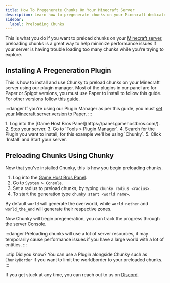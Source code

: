 ```yaml
---
title: How To Pregenerate Chunks On Your Minecraft Server
description: Learn how to pregenerate chunks on your Minecraft dedicated Server
sidebar:
  label: Preloading Chunks
---
```


This is what you do if you want to preload chunks on your [Minecraft server](https://www.gamehostbros.com/minecraft-server-hosting/), preloading chunks is a great way to help minimize performance issues if your server is having trouble loading too many chunks while you're trying to explore.

## Installing A Pregeneration Plugin

This is how to install and use Chunky to preload chunks on your Minecraft server using our plugin manager. Most of the plugins in our panel are for Paper or Spigot versions, you must use Paper to install to follow this guide. For other versions follow [this guide](/games/minecraft/installing-plugins/#manually-installing-most-plugins).

:::danger
If you're using our Plugin Manager as per this guide, you must [set your Minecraft server version](/games/minecraft/changing-versions/) to Paper.
:::

<Steps>
  1. Log into the [Game Host Bros Panel](https://panel.gamehostbros.com/).
  2. Stop your server.
  3. Go to `Tools > Plugin Manager`.
  4. Search for the Plugin you want to install, for this example we'll be using `Chunky`.
  5. Click `Install` and Start your server.
</Steps>

## Preloading Chunks Using Chunky

Now that you've installed Chunky, this is how you begin preloading chunks.
<Steps>
  1. Log into the [Game Host Bros Panel](https://panel.gamehostbros.com/).
  2. Go to `System > Console`.
  3. Set a radius to preload chunks, by typing `chunky radius <radius>`.
  4. To start the generation type `chunky start <world name>`.
</Steps>

By default `world` will generate the overworld, while `world_nether` and `world_the_end` will generate their respective zones.
 
Now Chunky will begin pregeneration, you can track the progress through the server Console.

:::danger
Preloading chunks will use a lot of server resources, it may temporarily cause performance issues if you have a large world with a lot of entities.
:::

:::tip
Did you know? You can use a Plugin alongside Chunky such as `ChunkyBorder` if you want to limit the worldborder to your preloaded chunks.
:::

If you get stuck at any time, you can reach out to us on [Discord](https://discord.gg/FN4XgbAwzr).
